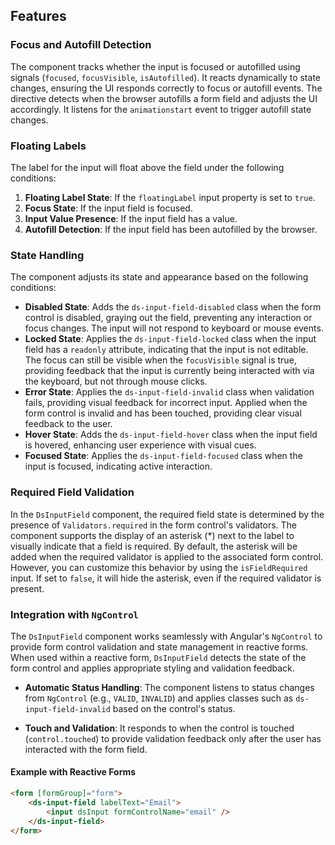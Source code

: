 

## Features

### Focus and Autofill Detection

The component tracks whether the input is focused or autofilled using signals (`focused`, `focusVisible`, `isAutofilled`). It reacts dynamically to state changes, ensuring the UI responds correctly to focus or autofill events. The directive detects when the browser autofills a form field and adjusts the UI accordingly. It listens for the `animationstart` event to trigger autofill state changes.

### Floating Labels

The label for the input will float above the field under the following conditions:

1. **Floating Label State**: If the `floatingLabel` input property is set to `true`.
2. **Focus State**: If the input field is focused.
3. **Input Value Presence**: If the input field has a value.
4. **Autofill Detection**: If the input field has been autofilled by the browser.

### State Handling

The component adjusts its state and appearance based on the following conditions:

-   **Disabled State**: Adds the `ds-input-field-disabled` class when the form control is disabled, graying out the field, preventing any interaction or focus changes. The input will not respond to keyboard or mouse events.
-   **Locked State**: Applies the `ds-input-field-locked` class when the input field has a `readonly` attribute, indicating that the input is not editable. The focus can still be visible when the `focusVisible` signal is true, providing feedback that the input is currently being interacted with via the keyboard, but not through mouse clicks.
-   **Error State**: Applies the `ds-input-field-invalid` class when validation fails, providing visual feedback for incorrect input. Applied when the form control is invalid and has been touched, providing clear visual feedback to the user.
-   **Hover State**: Adds the `ds-input-field-hover` class when the input field is hovered, enhancing user experience with visual cues.
-   **Focused State**: Applies the `ds-input-field-focused` class when the input is focused, indicating active interaction.

### Required Field Validation

In the `DsInputField` component, the required field state is determined by the presence of `Validators.required` in the form control's validators. The component supports the display of an asterisk (\*) next to the label to visually indicate that a field is required. By default, the asterisk will be added when the required validator is applied to the associated form control. However, you can customize this behavior by using the `isFieldRequired` input. If set to `false`, it will hide the asterisk, even if the required validator is present.

### Integration with `NgControl`

The `DsInputField` component works seamlessly with Angular's `NgControl` to provide form control validation and state management in reactive forms. When used within a reactive form, `DsInputField` detects the state of the form control and applies appropriate styling and validation feedback.

-   **Automatic Status Handling**: The component listens to status changes from `NgControl` (e.g., `VALID`, `INVALID`) and applies classes such as `ds-input-field-invalid` based on the control's status.

-   **Touch and Validation**: It responds to when the control is touched (`control.touched`) to provide validation feedback only after the user has interacted with the form field.

#### Example with Reactive Forms

```html
<form [formGroup]="form">
    <ds-input-field labelText="Email">
        <input dsInput formControlName="email" />
    </ds-input-field>
</form>
```
